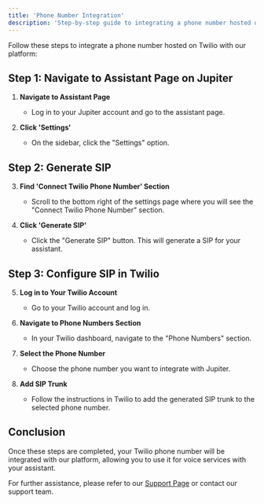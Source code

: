 ```yaml
---
title: 'Phone Number Integration'
description: 'Step-by-step guide to integrating a phone number hosted on Twilio with our platform'
---
```


Follow these steps to integrate a phone number hosted on Twilio with our platform:

## Step 1: Navigate to Assistant Page on Jupiter

1. **Navigate to Assistant Page**
   - Log in to your Jupiter account and go to the assistant page.

2. **Click 'Settings'**
   - On the sidebar, click the "Settings" option.

## Step 2: Generate SIP

3. **Find 'Connect Twilio Phone Number' Section**
   - Scroll to the bottom right of the settings page where you will see the "Connect Twilio Phone Number" section.

4. **Click 'Generate SIP'**
   - Click the "Generate SIP" button. This will generate a SIP for your assistant.

## Step 3: Configure SIP in Twilio

5. **Log in to Your Twilio Account**
   - Go to your Twilio account and log in.

6. **Navigate to Phone Numbers Section**
   - In your Twilio dashboard, navigate to the "Phone Numbers" section.

7. **Select the Phone Number**
   - Choose the phone number you want to integrate with Jupiter.

8. **Add SIP Trunk**
   - Follow the instructions in Twilio to add the generated SIP trunk to the selected phone number.

## Conclusion

Once these steps are completed, your Twilio phone number will be integrated with our platform, allowing you to use it for voice services with your assistant.

For further assistance, please refer to our [Support Page](/troubleshoot/support-guide) or contact our support team.

